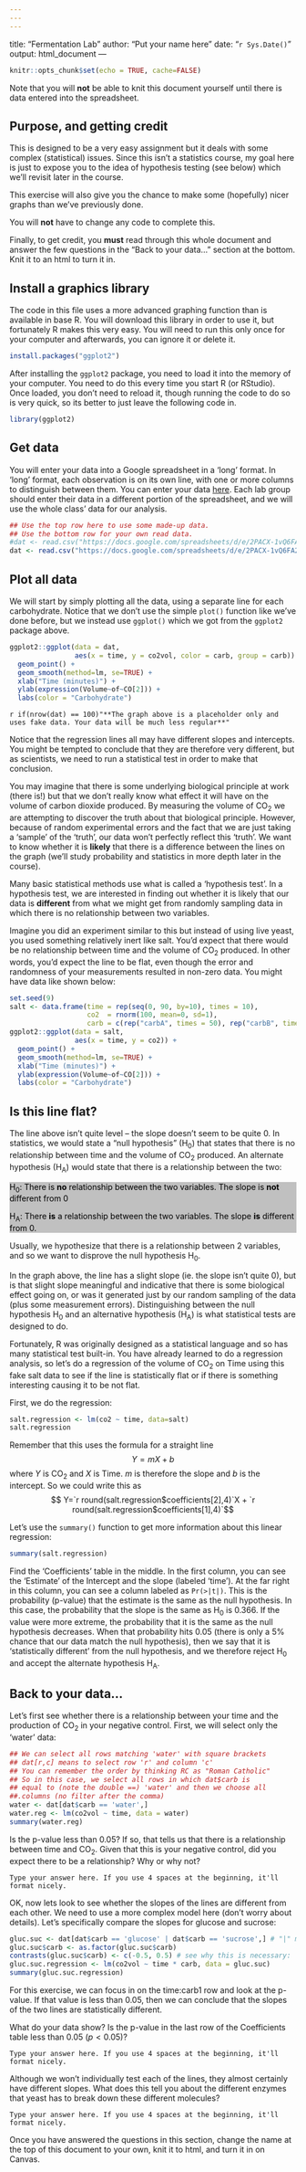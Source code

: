 ```yaml
---
---
---
```

title: "Fermentation Lab"
author: "Put your name here"
date: "`r Sys.Date()`"
output: html_document
---

```r
knitr::opts_chunk$set(echo = TRUE, cache=FALSE)
```

Note that you will **not** be able to knit this document yourself until there is data entered into the spreadsheet.

## Purpose, and getting credit

This is designed to be a very easy assignment but it deals with some complex (statistical) issues. Since this isn't a statistics course, my goal here is just to expose you to the idea of hypothesis testing (see below) which we'll revisit later in the course.

This exercise will also give you the chance to make some (hopefully) nicer graphs than we've previously done.

You will **not** have to change any code to complete this.

Finally, to get credit, you **must** read through this whole document and answer the few questions in the "Back to your data..." section at the bottom. Knit it to an html to turn it in.

## Install a graphics library

The code in this file uses a more advanced graphing function than is available in base R. You will download this library in order to use it, but fortunately R makes this very easy. You will need to run this only once for your computer and afterwards, you can ignore it or delete it.

```r
install.packages("ggplot2")
```

After installing the `ggplot2` package, you need to load it into the memory of your computer. You need to do this every time you start R (or RStudio). Once loaded, you don't need to reload it, though running the code to do so is very quick, so its better to just leave the following code in.

```r
library(ggplot2)
```

## Get data

You will enter your data into a Google spreadsheet in a 'long' format. In 'long' format, each observation is on its own line, with one or more columns to distinguish between them. You can enter your data [here](https://docs.google.com/spreadsheets/d/177h0MpQbMzauvFr5LsnM34zpAl6v0ya9VENEk62N3r4/edit?usp=sharing). Each lab group should enter their data in a different portion of the spreadsheet, and we will use the whole class' data for our analysis.


```r
## Use the top row here to use some made-up data.
## Use the bottom row for your own read data.
#dat <- read.csv("https://docs.google.com/spreadsheets/d/e/2PACX-1vQ6FA2mzfFo3c-_yiyKuoqNf2UxssLel2pBM3tFoEbJWpola3DWbsq3uzsk3hlX7zIioG23JAJ31Smp/pub?gid=1495812031&single=true&output=csv")
dat <- read.csv("https://docs.google.com/spreadsheets/d/e/2PACX-1vQ6FA2mzfFo3c-_yiyKuoqNf2UxssLel2pBM3tFoEbJWpola3DWbsq3uzsk3hlX7zIioG23JAJ31Smp/pub?gid=32807751&single=true&output=csv")
```

## Plot all data

We will start by simply plotting all the data, using a separate line for each carbohydrate. Notice that we don't use the simple `plot()` function like we've done before, but we instead use `ggplot()` which we got from the `ggplot2` package above.

```r
ggplot2::ggplot(data = dat,
                aes(x = time, y = co2vol, color = carb, group = carb)) +
  geom_point() +
  geom_smooth(method=lm, se=TRUE) +
  xlab("Time (minutes)") +
  ylab(expression(Volume~of~CO[2])) +
  labs(color = "Carbohydrate")
```

`r if(nrow(dat) == 100)"**The graph above is a placeholder only and uses fake data. Your data will be much less regular**"`

Notice that the regression lines all may have different slopes and intercepts. You might be tempted to conclude that they are therefore very different, but as scientists, we need to run a statistical test in order to make that conclusion.

You may imagine that there is some underlying biological principle at work (there is!) but that we don't really know what effect it will have on the volume of carbon dioxide produced. By measuring the volume of CO~2~ we are attempting to discover the truth about that biological principle. However, because of random experimental errors and the fact that we are just taking a 'sample' of the 'truth', our data won't perfectly reflect this 'truth'. We want to know whether it is **likely** that there is a difference between the lines on the graph (we'll study probability and statistics in more depth later in the course).

Many basic statistical methods use what is called a 'hypothesis test'. In a hypothesis test, we are interested in finding out whether it is likely that our data is **different** from what we might get from randomly sampling data in which there is no relationship between two variables.

Imagine you did an experiment similar to this but instead of using live yeast, you used something relatively inert like salt. You'd expect that there would be no relationship between time and the volume of CO~2~ produced. In other words, you'd expect the line to be flat, even though the error and randomness of your measurements resulted in non-zero data. You might have data like shown below:

```r
set.seed(9)
salt <- data.frame(time = rep(seq(0, 90, by=10), times = 10),
                   co2  = rnorm(100, mean=0, sd=1),
                   carb = c(rep("carbA", times = 50), rep("carbB", times = 50)))
ggplot2::ggplot(data = salt,
                aes(x = time, y = co2)) +
  geom_point() +
  geom_smooth(method=lm, se=TRUE) +
  xlab("Time (minutes)") +
  ylab(expression(Volume~of~CO[2])) +
  labs(color = "Carbohydrate")
```

## Is this line flat?

The line above isn't quite level -- the slope doesn't seem to be quite 0. In statistics, we would state a "null hypothesis" (H~0~) that states that there is no relationship between time and the volume of CO~2~ produced. An alternate hypothesis (H~A~) would state that there is a relationship between the two:

::: {#definition .definition style="color: black; background: silver;"}
H~0~: There is **no** relationship between the two variables. The slope is **not** different from 0

H~A~: There **is** a relationship between the two variables. The slope **is** different from 0.
:::

Usually, we hypothesize that there is a relationship between 2 variables, and so we want to disprove the null hypothesis H~0~.

In the graph above, the line has a slight slope (ie. the slope isn't quite 0), but is that slight slope meaningful and indicative that there is some biological effect going on, or was it generated just by our random sampling of the data (plus some measurement errors). Distinguishing between the null hypothesis H~0~ and an alternative hypothesis (H~A~) is what statistical tests are designed to do.

Fortunately, R was originally designed as a statistical language and so has many statistical test built-in. You have already learned to do a regression analysis, so let's do a regression of the volume of CO~2~ on Time using this fake salt data to see if the line is statistically flat or if there is something interesting causing it to be not flat.

First, we do the regression:

```r
salt.regression <- lm(co2 ~ time, data=salt)
salt.regression
```

Remember that this uses the formula for a straight line $$Y = mX + b$$ where $Y$ is CO~2~ and $X$ is Time. $m$ is therefore the slope and $b$ is the intercept. So we could write this as
$$ Y=`r round(salt.regression$coefficients[2],4)`X + `r round(salt.regression$coefficients[1],4)`$$

Let's use the `summary()` function to get more information about this linear regression:

```r
summary(salt.regression)
```

Find the 'Coefficients' table in the middle. In the first column, you can see the 'Estimate' of the Intercept and the slope (labeled 'time'). At the far right in this column, you can see a column labeled as `Pr(>|t|)`. This is the probability (p-value) that the estimate is the same as the null hypothesis. In this case, the probability that the slope is the same as H~0~ is 0.366. If the value were more extreme, the probability that it is the same as the null hypothesis decreases. When that probability hits 0.05 (there is only a 5% chance that our data match the null hypothesis), then we say that it is 'statistically different' from the null hypothesis, and we therefore reject H~0~ and accept the alternate hypothesis H~A~.

## Back to your data...

Let's first see whether there is a relationship between your time and the production of CO~2~ in your negative control. First, we will select only the 'water' data:

```r
## We can select all rows matching 'water' with square brackets
## dat[r,c] means to select row 'r' and column 'c'
## You can remember the order by thinking RC as "Roman Catholic"
## So in this case, we select all rows in which dat$carb is
## equal to (note the double ==) 'water' and then we choose all
##.columns (no filter after the comma)
water <- dat[dat$carb == 'water',]
water.reg <- lm(co2vol ~ time, data = water)
summary(water.reg)
```

Is the p-value less than 0.05? If so, that tells us that there is a relationship between time and CO~2~. Given that this is your negative control, did you expect there to be a relationship? Why or why not?

    Type your answer here. If you use 4 spaces at the beginning, it'll format nicely.

OK, now lets look to see whether the slopes of the lines are different from each other. We need to use a more complex model here (don't worry about details). Let's specifically compare the slopes for glucose and sucrose:

```r
gluc.suc <- dat[dat$carb == 'glucose' | dat$carb == 'sucrose',] # "|" means "or"
gluc.suc$carb <- as.factor(gluc.suc$carb)
contrasts(gluc.suc$carb) <- c(-0.5, 0.5) # see why this is necessary:  https://towardsdatascience.com/how-to-correctly-interpret-your-continuous-and-categorical-variable-interactions-in-regressions-51e5eed5de1e
gluc.suc.regression <- lm(co2vol ~ time * carb, data = gluc.suc)
summary(gluc.suc.regression)
```

For this exercise, we can focus in on the time:carb1 row and look at the p-value. If that value is less than 0.05, then we can conclude that the slopes of the two lines are statistically different.

What do your data show? Is the p-value in the last row of the Coefficients table less than 0.05 $(p<0.05)$?

    Type your answer here. If you use 4 spaces at the beginning, it'll format nicely.

Although we won't individually test each of the lines, they almost certainly have different slopes. What does this tell you about the different enzymes that yeast has to break down these different molecules?

    Type your answer here. If you use 4 spaces at the beginning, it'll format nicely.

Once you have answered the questions in this section, change the name at the top of this document to your own, knit it to html, and turn it in on Canvas.
